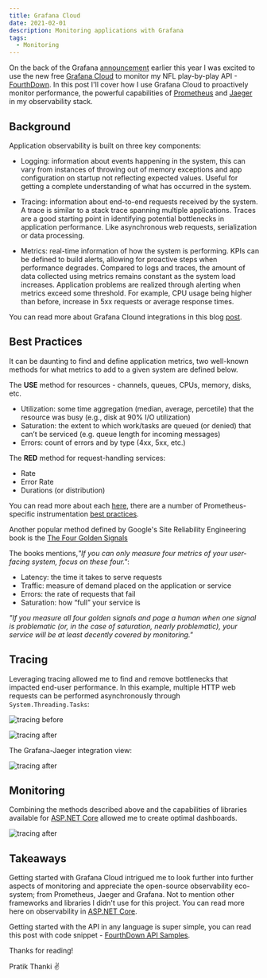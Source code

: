 ```yaml
---
title: Grafana Cloud
date: 2021-02-01
description: Monitoring applications with Grafana
tags:
  - Monitoring
---
```


On the back of the Grafana [announcement](https://twitter.com/pratik_thanki/status/1350459889391435776) earlier 
this year I was excited to use the new free [Grafana Cloud](https://grafana.com/products/cloud/?pg=hp&plcmt=hero-btn1) 
to monitor my NFL play-by-play API - [FourthDown](https://fourthdown.azurewebsites.net/). In this post I'll cover 
how I use Grafana Cloud to proactively monitor performance, the powerful capabilities of [Prometheus](https://prometheus.io/) and 
[Jaeger](https://www.jaegertracing.io/) in my observability stack.

## Background

Application observability is built on three key components:

- Logging: information about events happening in the system, this can vary from instances of throwing out of memory 
exceptions and app configuration on startup not reflecting expected values. Useful for getting a complete understanding 
of what has occurred in the system.

- Tracing: information about end-to-end requests received by the system. A trace is similar to a stack trace spanning 
multiple applications. Traces are a good starting point in identifying potential bottlenecks in application performance. 
Like asynchronous web requests, serialization or data processing.

- Metrics: real-time information of how the system is performing. KPIs can be defined to build alerts, allowing for 
proactive steps when performance degrades. Compared to logs and traces, the amount of data collected using metrics 
remains constant as the system load increases. Application problems are realized through alerting when metrics exceed 
some threshold. For example, CPU usage being higher than before, increase in 5xx requests or average response times.

You can read more about Grafana Clound integrations in this blog 
[post](https://grafana.com/blog/2021/01/13/how-to-get-started-quickly-with-metrics-logs-and-traces-using-grafana-cloud-integrations/?src=tw&mdm=social).

## Best Practices

It can be daunting to find and define application metrics, two well-known methods for what metrics to add to a 
given system are defined below.

The **USE** method for resources - channels, queues, CPUs, memory, disks, etc.

- Utilization: some time aggregation (median, average, percetile) that the resource was busy (e.g., disk at 90% I/O utilization)
- Saturation: the extent to which work/tasks are queued (or denied) that can’t be serviced (e.g. queue length for incoming messages)
- Errors: count of errors and by type (4xx, 5xx, etc.)

The **RED** method for request-handling services:

- Rate
- Error Rate 
- Durations (or distribution)

You can read more about each [here](https://grafana.com/blog/2018/08/02/the-red-method-how-to-instrument-your-services/), there 
are a number of Prometheus-specific instrumentation [best practices](https://prometheus.io/docs/practices/instrumentation/).

Another popular method defined by Google's Site Reliability Engineering book is the 
[The Four Golden Signals](https://sre.google/sre-book/monitoring-distributed-systems/#xref_monitoring_golden-signals)

The books mentions,_"If you can only measure four metrics of your user-facing system, focus on these four."_:

- Latency: the time it takes to serve requests
- Traffic: measure of demand placed on the application or service
- Errors: the rate of requests that fail
- Saturation: how “full” your service is

_"If you measure all four golden signals and page a human when one signal is problematic (or, in the case of saturation, nearly problematic), your service will be at least decently covered by monitoring."_

## Tracing

Leveraging tracing allowed me to find and remove bottlenecks that impacted end-user performance. In this example, 
multiple HTTP web requests can be performed asynchronously through `System.Threading.Tasks`:

![tracing before](./tracing-before.jpeg)

![tracing after](./tracing-after.jpeg)


The Grafana-Jaeger integration view:

![tracing after](./grafana-jaeger.png)


## Monitoring

Combining the methods described above and the capabilities of libraries available for [ASP.NET Core](https://docs.microsoft.com/en-us/aspnet/core/?view=aspnetcore-5.0) 
allowed me to create optimal dashboards.

![tracing after](./grafana-monitoring.png)


## Takeaways 

Getting started with Grafana Cloud intrigued me to look further into further aspects of monitoring and appreciate the open-source observability 
eco-system; from Prometheus, Jaeger and Grafana. Not to mention other frameworks and libraries I didn't use for this project. You can read more 
here on observability in [ASP.NET Core](https://devblogs.microsoft.com/aspnet/observability-asp-net-core-apps/).

Getting started with the API in any language is super simple, you can read this post with code snippet - [FourthDown API Samples](../fourthdown-api-samples/index.mdx).

Thanks for reading!

Pratik Thanki ✌️
